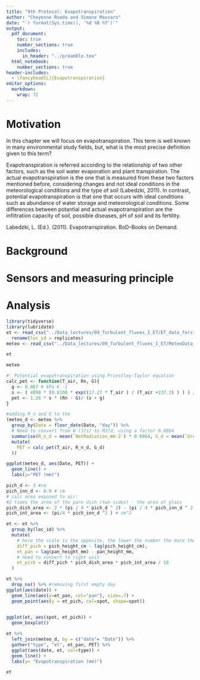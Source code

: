 ```yaml
---
title: "9th Protocol: Evapotranspiration"
author: "Cheyenne Rueda and Simone Massaro"
date: "`r format(Sys.time(), '%d %B %Y')`"
output:
  pdf_document:
    toc: true
    number_sections: true
    includes:
      in_header: "../preamble.tex"
  html_notebook:
    number_sections: true
header-includes:
  - \fancyhead[L]{Evapotranspiration}
editor_options: 
  markdown: 
    wrap: 72
---
```


# Motivation

In this chapter we will focus on evapotranspiration. This term is well known in many environmental study fields, but, what is the most precise definition given to this term?

Evapotranspiration is referred according to the relationship of two other factors, such as the soil water evaporation and plant transpiration. The actual evapotranspiration is the one that is measured from these two factors mentioned before, considering changes and not ideal conditions in the meteorological conditions and the type of soil (Labedzki, 2011). In contrast, potential evapotranspiration is that one that occurs with ideal conditions such as abundance of water storage and meteorological conditions. Some differences between potantial and actual evapotranspiration are the infiltration capacity of soil, possible diseases, pH of soil and its fertility. 

Labedzki, L. (Ed.). (2011). Evapotranspiration. BoD–Books on Demand.



# Background

# Sensors and measuring principle





# Analysis

```r
library(tidyverse)
library(lubridate)
et <- read_csv("../Data_lectures/09_Turbulent_fluxes_I_ET/ET_data_forst_botanical_garden.csv" , locale = locale(decimal_mark = ",")) %>% 
  rename(loc_id = replicates)
meteo <- read_csv("../Data_lectures/09_Turbulent_fluxes_I_ET/MeteoData_BotanicalGarden.csv")
```
```r
et
```

```r
meteo
```

```r
#' Potential evapotranspiration using Priestley-Taylor equation
calc_pet <- function(T_air, Rn, G){
  g <- 0.067 # kPa K -1
  s <- ( 4098 * (0.6108 * exp((17.27 * T_air ) / (T_air +237.3) ) ) ) / ( T_air + 237.3 )^2
  pet <- 1.26 * s * (Rn - G)/ (s + g)
}

```
```r
#adding R_n and G to the 
(meteo_d <- meteo %>% 
  group_by(Date = floor_date(Date, "day")) %>% 
  # Need to convert from W (J/s) to MJ/d, using a factor 0.0864
  summarise(R_n_d = mean(`NetRadiation_Wm-2`) * 0.0864, G_d = mean(`GroundHeatflux_Wm-2`) * 0.0864, T_air = mean(TA_degC)) %>% 
  mutate(
    PET = calc_pet(T_air, R_n_d, G_d)
  ))
```

```r
ggplot(meteo_d, aes(Date, PET)) +
  geom_line() +
  labs(y="PET (mm)")
```


```r
pich_d <- 3 #cm
pich_inn_d <- 0.9 # cm
# calc area exposed to air:
#2 times the area of the pare dish (two sides) - the area of glass
pich_dish_area <- 2 * (pi / 4 * pich_d ^ 2) - (pi / 4 * pich_inn_d ^ 2) # cm^2
pich_int_area <- (pi/4 * pich_inn_d ^2 ) # cm^2
```

```r
et <- et %>% 
  group_by(loc_id) %>% 
  mutate(
    # here the scale is the opposite, the lower the number the more the water
    diff_pich = pich_height_cm - lag(pich_height_cm),
    et_pan = lag(pan_height_mm) - pan_height_mm,
    # need to convert to right unit
    et_pich = diff_pich * pich_dish_area * pich_int_area / 10
  )
```


```r
et %>% 
  drop_na() %>% #removing first empty day
ggplot(aes(date)) +
  geom_line(aes(y=et_pan, col="pan"), size=.7) +
  geom_point(aes(y = et_pich, col=spot, shape=spot))
  
```
```r
ggplot(et, aes(spot, et_pich)) +
  geom_boxplot()
```


```r
et %>% 
  left_join(meteo_d, by = c("date"= "Date")) %>% 
  gather("type", "et", et_pan, PET) %>% 
  ggplot(aes(date, et, col=type)) +
  geom_line() +
  labs(y= "Evapotranspiration (mm)")
```


```r
et
```

